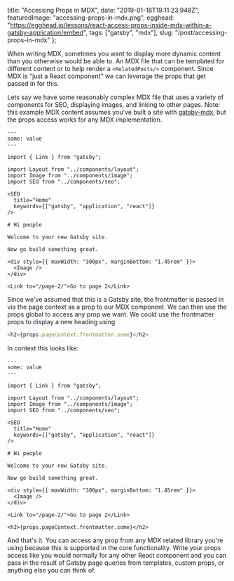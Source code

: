   title: "Accessing Props in MDX",
  date: "2019-01-18T19:11:23.948Z",
  featuredImage: "accessing-props-in-mdx.png",
  egghead:
    "https://egghead.io/lessons/react-access-props-inside-mdx-within-a-gatsby-application/embed",
  tags: ["gatsby", "mdx"],
  slug: "/post/accessing-props-in-mdx"
};

When writing MDX, sometimes you want to display more dynamic
content than you otherwise would be able to. An MDX file
that can be templated for different content or to help
render a `<RelatedPosts/>` component. Since MDX is "just a
React component" we can leverage the props that get passed
in for this.

Lets say we have some reasonably complex MDX file that uses
a variety of components for SEO, displaying images, and
linking to other pages. Note: this example MDX content
assumes you've built a site with
[gatsby-mdx](https://github.com/ChristopherBiscardi/gatsby-mdx),
but the props access works for any MDX implementation.

```mdx
---
some: value
---

import { Link } from "gatsby";

import Layout from "../components/layout";
import Image from "../components/image";
import SEO from "../components/seo";

<SEO
  title="Home"
  keywords={["gatsby", "application", "react"]}
/>

# Hi people

Welcome to your new Gatsby site.

Now go build something great.

<div style={{ maxWidth: "300px", marginBottom: "1.45rem" }}>
  <Image />
</div>

<Link to="/page-2/">Go to page 2</Link>
```

Since we've assumed that this is a Gatsby site, the
frontmatter is passed in via the page context as a prop to
our MDX component. We can then use the props global to
access any prop we want. We could use the frontmatter props
to display a new heading using

```js
<h2>{props.pageContext.frontmatter.some}</h2>
```

In context this looks like:

```mdx
---
some: value
---

import { Link } from "gatsby";

import Layout from "../components/layout";
import Image from "../components/image";
import SEO from "../components/seo";

<SEO
  title="Home"
  keywords={["gatsby", "application", "react"]}
/>

# Hi people

Welcome to your new Gatsby site.

Now go build something great.

<div style={{ maxWidth: "300px", marginBottom: "1.45rem" }}>
  <Image />
</div>

<Link to="/page-2/">Go to page 2</Link>

<h2>{props.pageContext.frontmatter.some}</h2>
```

And that's it. You can access any prop from any MDX related
library you're using because this is supported in the core
functionality. Write your props access like you would
normally for any other React component and you can pass in
the result of Gatsby page queries from templates, custom
props, or anything else you can think of.
